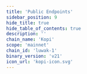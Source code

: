 ```yaml
---
title: 'Public Endpoints'
sidebar_position: 9
hide_title: true
hide_table_of_contents: true
description: ''
chain_name: 'Kopi'
scope: 'mainnet'
chain_id: 'luwak-1'
binary_version: 'v21'
icon_url: 'kopi-icon.svg'
---
```



<PageTitle
  iconUrl="img/kopi-icon.svg"
  title="Kopi Public Endpoints"
  chainId="luwak-1"
  version="v21"
/>

<PublicEndpoints
  chainId="luwak-1"
  primaryRpcUrl="https://kopi-rpc.noders.services"
  primaryApiUrl="https://kopi-api.noders.services"
  primaryGrpcUrl="kopi-grpc.noders.services:443"
  primaryJsonRpcUrl=""
/>